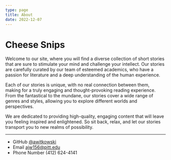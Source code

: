 ```yaml
---
type: page
title: About
date: 2022-12-07
---
```


# Cheese Snips

Welcome to our site, where you will find a diverse collection of short stories that are sure to stimulate your mind and challenge your intellect. Our stories are carefully curated by our team of esteemed academics, who have a passion for literature and a deep understanding of the human experience.

Each of our stories is unique, with no real connection between them, making for a truly engaging and thought-provoking reading experience. From the fantastical to the mundane, our stories cover a wide range of genres and styles, allowing you to explore different worlds and perspectives.

We are dedicated to providing high-quality, engaging content that will leave you feeling inspired and enlightened. So sit back, relax, and let our stories transport you to new realms of possibility.

---

- GitHub [@awitkowski](https://github.com/awitkowski0)
- Email ajw156@pitt.edu
- Phone Number (412) 624-4141